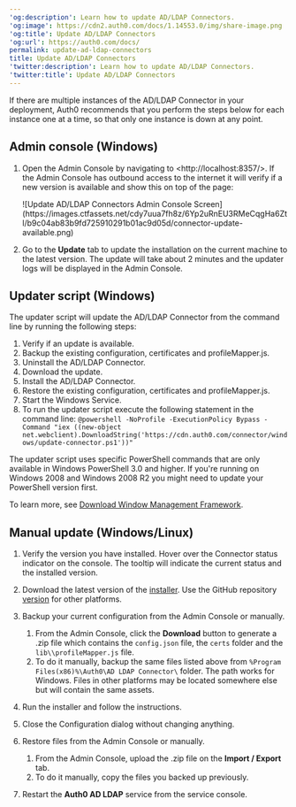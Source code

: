 ---
'og:description': Learn how to update AD/LDAP Connectors.
'og:image': https://cdn2.auth0.com/docs/1.14553.0/img/share-image.png
'og:title': Update AD/LDAP Connectors
'og:url': https://auth0.com/docs/
permalink: update-ad-ldap-connectors
title: Update AD/LDAP Connectors
'twitter:description': Learn how to update AD/LDAP Connectors.
'twitter:title': Update AD/LDAP Connectors
---
If there are multiple instances of the AD/LDAP Connector in your deployment, Auth0 recommends that you perform the steps below for each instance one at a time, so that only one instance is down at any point.

## Admin console (Windows)

1. Open the Admin Console by navigating to \<http://localhost:8357/>. If the Admin Console has outbound access to the internet it will verify if a new version is available and show this on top of the page:

   <Frame>![Update AD/LDAP Connectors Admin Console Screen](https://images.ctfassets.net/cdy7uua7fh8z/6Yp2uRnEU3RMeCqgHa6Ztl/b9c04ab83b9fd725910291b01ac9d05d/connector-update-available.png)</Frame>
2. Go to the **Update** tab to update the installation on the current machine to the latest version. The update will take about 2 minutes and the updater logs will be displayed in the Admin Console.

## Updater script (Windows)

The updater script will update the AD/LDAP Connector from the command line by running the following steps:

1. Verify if an update is available.
2. Backup the existing configuration, certificates and profileMapper.js.
3. Uninstall the AD/LDAP Connector.
4. Download the update.
5. Install the AD/LDAP Connector.
6. Restore the existing configuration, certificates and profileMapper.js.
7. Start the Windows Service.
8. To run the updater script execute the following statement in the command line:
   `@powershell -NoProfile -ExecutionPolicy Bypass -Command "iex ((new-object net.webclient).DownloadString('https://cdn.auth0.com/connector/windows/update-connector.ps1'))"`

The updater script uses specific PowerShell commands that are only available in Windows PowerShell 3.0 and higher. If you're running on Windows 2008 and Windows 2008 R2 you might need to update your PowerShell version first.

To learn more, see [Download Window Management Framework](https://www.microsoft.com/en-us/download/details.aspx?id=34595).

## Manual update (Windows/Linux)

1. Verify the version you have installed. Hover over the Connector status indicator on the console. The tooltip will indicate the current status and the installed version.
2. Download the latest version of the [installer](https://cdn.auth0.com/connector/windows/adldap-5.0.10.msi?_ga=2.58973869.1675886805.1589821069-1123834949.1586212750).
   Use the GitHub repository [version](https://github.com/auth0/ad-ldap-connector/releases/tag/v5.0.10) for other platforms.
3. Backup your current configuration from the Admin Console or manually.

   1. From the Admin Console, click the **Download** button to generate a .zip file which contains the `config.json` file, the `certs` folder and the `lib\\profileMapper.js` file.
   2. To do it manually, backup the same files listed above from `%Program Files(x86)%\Auth0\AD LDAP Connector\` folder. The path works for Windows. Files in other platforms may be located somewhere else but will contain the same assets.
4. Run the installer and follow the instructions.
5. Close the Configuration dialog without changing anything.
6. Restore files from the Admin Console or manually.

   1. From the Admin Console, upload the .zip file on the **Import / Export** tab.
   2. To do it manually, copy the files you backed up previously.
7. Restart the **Auth0 AD LDAP** service from the service console.